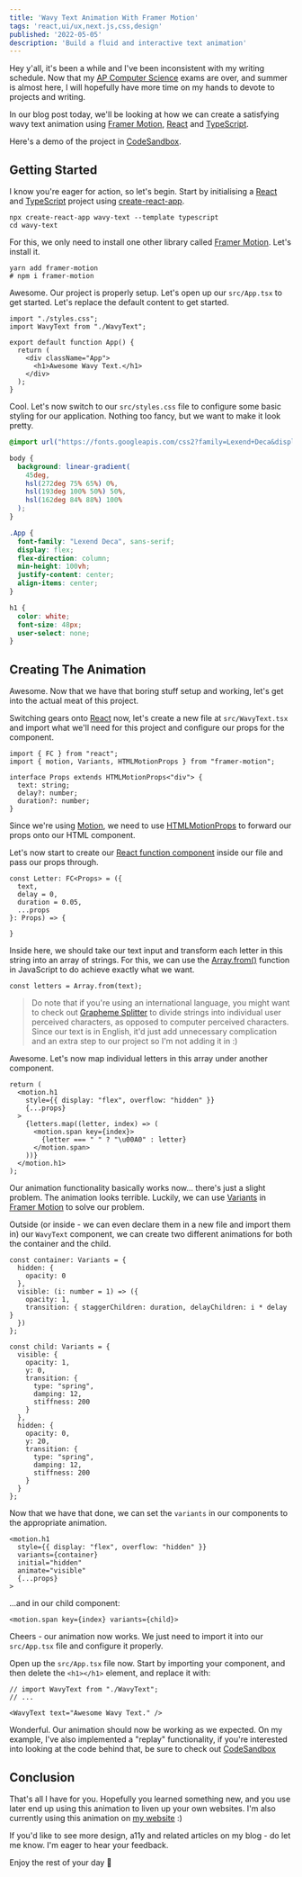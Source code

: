 ```yaml
---
title: 'Wavy Text Animation With Framer Motion'
tags: 'react,ui/ux,next.js,css,design'
published: '2022-05-05'
description: 'Build a fluid and interactive text animation'
---
```


Hey y'all, it's been a while and I've been inconsistent with my writing schedule. Now that my [AP Computer Science](https://apstudents.collegeboard.org/courses/ap-computer-science-a) exams are over, and summer is almost here, I will hopefully have more time on my hands to devote to projects and writing.

In our blog post today, we'll be looking at how we can create a satisfying wavy text animation using [Framer Motion](https://www.framer.com/motion/), [React](https://reactjs.org) and [TypeScript](https://typescriptlang.org).

Here's a demo of the project in [CodeSandbox](https://j69kkr.csb.app/).

## Getting Started

I know you're eager for action, so let's begin. Start by initialising a [React] and [TypeScript](https://typescriptlang.org) project using [create-react-app](https://create-react-app.dev/).

```bash:terminal
npx create-react-app wavy-text --template typescript
cd wavy-text
```

For this, we only need to install one other library called [Framer Motion](https://framer.com/motion). Let's install it.

```bash:terminal
yarn add framer-motion
# npm i framer-motion
```

Awesome. Our project is properly setup. Let's open up our `src/App.tsx` to get started. Let's replace the default content to get started.

```tsx:src/App.tsx
import "./styles.css";
import WavyText from "./WavyText";

export default function App() {
  return (
    <div className="App">
      <h1>Awesome Wavy Text.</h1>
    </div>
  );
}
```

Cool. Let's now switch to our `src/styles.css` file to configure some basic styling for our application. Nothing too fancy, but we want to make it look pretty.

```css:src/styles.css
@import url("https://fonts.googleapis.com/css2?family=Lexend+Deca&display=swap");

body {
  background: linear-gradient(
    45deg,
    hsl(272deg 75% 65%) 0%,
    hsl(193deg 100% 50%) 50%,
    hsl(162deg 84% 88%) 100%
  );
}

.App {
  font-family: "Lexend Deca", sans-serif;
  display: flex;
  flex-direction: column;
  min-height: 100vh;
  justify-content: center;
  align-items: center;
}

h1 {
  color: white;
  font-size: 48px;
  user-select: none;
}
```

## Creating The Animation

Awesome. Now that we have that boring stuff setup and working, let's get into the actual meat of this project.

Switching gears onto [React] now, let's create a new file at `src/WavyText.tsx` and import what we'll need for this project and configure our props for the component.

```tsx:src/WavyText.tsx
import { FC } from "react";
import { motion, Variants, HTMLMotionProps } from "framer-motion";

interface Props extends HTMLMotionProps<"div"> {
  text: string;
  delay?: number;
  duration?: number;
}
```

Since we're using [Motion](https://framer.com/motion), we need to use [HTMLMotionProps](https://www.framer.com/docs/component) to forward our props onto our HTML component.

Let's now start to create our [React function component](https://reactjs.org/docs/components-and-props) inside our file and pass our props through.

```tsx:src/WavyText.tsx
const Letter: FC<Props> = ({
  text,
  delay = 0,
  duration = 0.05,
  ...props
}: Props) => {

}
```

Inside here, we should take our text input and transform each letter in this string into an array of strings. For this, we can use the [Array.from()](https://developer.mozilla.org/en-US/docs/Web/JavaScript/Reference/Global_Objects/Array/from) function in JavaScript to do achieve exactly what we want.

```tsx:src/WavyText.tsx
const letters = Array.from(text);
```

> Do note that if you're using an international language, you might want to check out [Grapheme Splitter](https://github.com/orling/grapheme-splitter) to divide strings into individual user perceived characters, as opposed to computer perceived characters. Since our text is in English, it'd just add unnecessary complication and an extra step to our project so I'm not adding it in :)

Awesome. Let's now map individual letters in this array under another component.

```tsx:src/WavyText.tsx
return (
  <motion.h1
    style={{ display: "flex", overflow: "hidden" }}
    {...props}
  >
    {letters.map((letter, index) => (
      <motion.span key={index}>
        {letter === " " ? "\u00A0" : letter}
      </motion.span>
    ))}
  </motion.h1>
);
```

Our animation functionality basically works now... there's just a slight problem. The animation looks terrible. Luckily, we can use [Variants](https://www.framer.com/docs/animation/) in [Framer Motion](https://framer.com/motion) to solve our problem.

Outside (or inside - we can even declare them in a new file and import them in) our `WavyText` component, we can create two different animations for both the container and the child.

```tsx:src/WavyText.tsx
const container: Variants = {
  hidden: {
    opacity: 0
  },
  visible: (i: number = 1) => ({
    opacity: 1,
    transition: { staggerChildren: duration, delayChildren: i * delay }
  })
};

const child: Variants = {
  visible: {
    opacity: 1,
    y: 0,
    transition: {
      type: "spring",
      damping: 12,
      stiffness: 200
    }
  },
  hidden: {
    opacity: 0,
    y: 20,
    transition: {
      type: "spring",
      damping: 12,
      stiffness: 200
    }
  }
};
```

Now that we have that done, we can set the `variants` in our components to the appropriate animation.

```tsx:src/WavyText.tsx
<motion.h1
  style={{ display: "flex", overflow: "hidden" }}
  variants={container}
  initial="hidden"
  animate="visible"
  {...props}
>
```

...and in our child component:

```tsx:src/WavyText.tsx
<motion.span key={index} variants={child}>
```

Cheers - our animation now works. We just need to import it into our `src/App.tsx` file and configure it properly.

Open up the `src/App.tsx` file now. Start by importing your component, and then delete the `<h1></h1>` element, and replace it with:

```tsx:src/WavyText.tsx
// import WavyText from "./WavyText";
// ...

<WavyText text="Awesome Wavy Text." />
```

Wonderful. Our animation should now be working as we expected. On my example, I've also implemented a "replay" functionality, if you're interested into looking at the code behind that, be sure to check out [CodeSandbox](https://codesandbox.io/s/framer-motion-react-wavy-letter-text-animation-j69kkr)

## Conclusion

That's all I have for you. Hopefully you learned something new, and you use later end up using this animation to liven up your own websites. I'm also currently using this animation on [my website](https://harshsingh.xyz/) :)

If you'd like to see more design, a11y and related articles on my blog - do let me know. I'm eager to hear your feedback.

Enjoy the rest of your day 👋

[react]: https://reactjs.org
